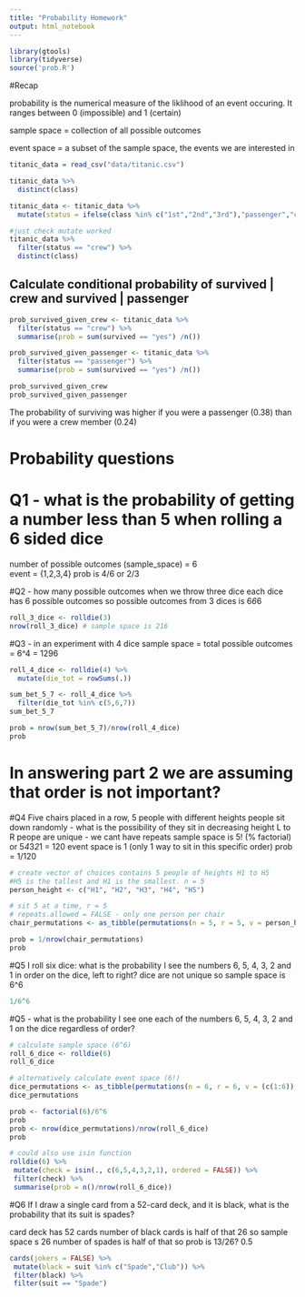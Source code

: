 ```yaml
---
title: "Probability Homework"
output: html_notebook
---
```


```r
library(gtools)
library(tidyverse)
source('prob.R')
```
#Recap

probability is the numerical measure of the liklihood of an event occuring.
It ranges between 0 (impossible) and 1 (certain) 

sample space = collection of all possible outcomes

event space = a subset of the sample space, the events we are interested in 


```r
titanic_data = read_csv("data/titanic.csv")
```

```r
titanic_data %>% 
  distinct(class)
```

```r
titanic_data <- titanic_data %>% 
  mutate(status = ifelse(class %in% c("1st","2nd","3rd"),"passenger","crew"))  
```
 
```r
#just check mutate worked
titanic_data %>% 
  filter(status == "crew") %>% 
  distinct(class)
```
 


## Calculate conditional probability of survived | crew and survived | passenger

```r
prob_survived_given_crew <- titanic_data %>% 
  filter(status == "crew") %>% 
  summarise(prob = sum(survived == "yes") /n())
```

```r
prob_survived_given_passenger <- titanic_data %>% 
  filter(status == "passenger") %>% 
  summarise(prob = sum(survived == "yes") /n())
```

```r
prob_survived_given_crew
prob_survived_given_passenger
```
The probability of surviving was higher if you were a passenger (0.38) than if you were a crew member (0.24)

# Probability questions
# Q1 - what is the probability of getting a number less than 5 when rolling a 6 sided dice

number of possible outcomes (sample_space) = 6  
event = {1,2,3,4}
prob is 4/6 or 2/3

#Q2 - how many possible outcomes when we throw three dice
each dice has 6 possible outcomes so possible outcomes from 3 dices is 6*6*6

```r
roll_3_dice <- rolldie(3)
nrow(roll_3_dice) # sample space is 216
```
 #Q3 - in an experiment with 4 dice
 sample space = total possible outcomes = 6^4 = 1296
 
```r
roll_4_dice <- rolldie(4) %>% 
  mutate(die_tot = rowSums(.))
```

```r
sum_bet_5_7 <- roll_4_dice %>% 
  filter(die_tot %in% c(5,6,7))
sum_bet_5_7
```
```r
prob = nrow(sum_bet_5_7)/nrow(roll_4_dice)
prob
```
# In answering part 2 we are assuming that order is not important?

#Q4 
Five chairs placed in a row, 5 people with different heights
people sit down randomly - what is the possibility of they sit in decreasing height L to R
peope are unique - we cant have repeats
sample space is 5! (% factorial) or 5*4*3*2*1 = 120
event space is 1 (only 1 way to sit in this specific order)
prob = 1/120

```r
# create vector of choices contains 5 people of heights H1 to H5
#H5 is the tallest and H1 is the smallest. n = 5
person_height <- c("H1", "H2", "H3", "H4", "H5")

# sit 5 at a time, r = 5
# repeats.allowed = FALSE - only one person per chair
chair_permutations <- as_tibble(permutations(n = 5, r = 5, v = person_height, repeats.allowed = FALSE)) 

prob = 1/nrow(chair_permutations)
prob
```

#Q5 I roll six dice: what is the probability I see the numbers 6, 5, 4, 3, 2 and 1 in order on the dice, left to right?
dice are not unique so sample space is 6^6
```r
1/6^6
```
#Q5 - what is the probability I see one each of the numbers 6, 5, 4, 3, 2 and 1 on the dice regardless of order?

```r
# calculate sample space (6^6)
roll_6_dice <- rolldie(6) 
roll_6_dice
```

```r
# alternatively calculate event space (6!)
dice_permutations <- as_tibble(permutations(n = 6, r = 6, v = (c(1:6)), repeats.allowed = FALSE)) 
dice_permutations
```

```r
prob <- factorial(6)/6^6
prob
prob <- nrow(dice_permutations)/nrow(roll_6_dice)
prob
```

```r
# could also use isin function
rolldie(6) %>% 
 mutate(check = isin(., c(6,5,4,3,2,1), ordered = FALSE)) %>% 
 filter(check) %>% 
 summarise(prob = n()/nrow(roll_6_dice))  
```

#Q6 If I draw a single card from a 52-card deck, and it is black, what is the probability that its suit is spades?

card deck has 52 cards
number of black cards is half of that 26 so sample space s 26
number of spades is half of that so prob is 13/26? 0.5

```r
cards(jokers = FALSE) %>%
 mutate(black = suit %in% c("Spade","Club")) %>%   
 filter(black) %>% 
 filter(suit == "Spade")  
```

